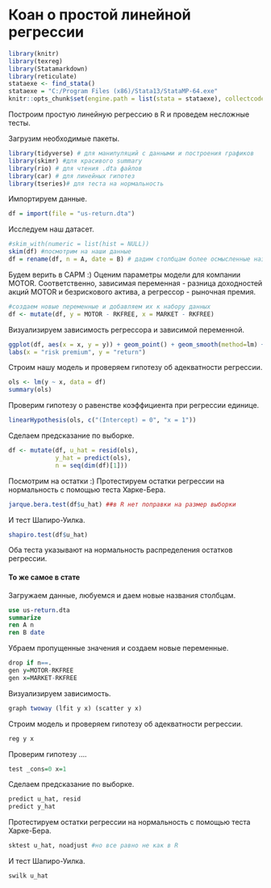 # Коан о простой линейной регрессии {#simplereg}


```r
library(knitr)
library(texreg)
library(Statamarkdown)
library(reticulate)
stataexe <- find_stata()
stataexe = "C:/Program Files (x86)/Stata13/StataMP-64.exe"
knitr::opts_chunk$set(engine.path = list(stata = stataexe), collectcode = TRUE)
```

Построим простую линейную регрессию в R и проведем несложные тесты. 

Загрузим необходимые пакеты.
```r
library(tidyverse) # для манипуляций с данными и построения графиков
library(skimr) #для красивого summary
library(rio) # для чтения .dta файлов
library(car) # для линейных гипотез
library(tseries)# для теста на нормальность
```

Импортируем данные.
```r
df = import(file = "us-return.dta")
```

Исследуем наш датасет.

```r
#skim_with(numeric = list(hist = NULL))
skim(df) #посмотрим на наши данные 
df = rename(df, n = A, date = B) # дадим столбцам более осмысленные названия :)
```

Будем верить в CAPM :) Оценим параметры модели для компании MOTOR. Соответственно, зависимая переменная - разница доходностей акций MOTOR и безрискового актива, а регрессор - рыночная премия.
```r
#создаем новые переменные и добавляем их к набору данных
df <- mutate(df, y = MOTOR - RKFREE, x = MARKET - RKFREE) 
```

Визуализируем зависимость регрессора и зависимой переменной.
```r
ggplot(df, aes(x = x, y = y)) + geom_point() + geom_smooth(method=lm) +
labs(x = "risk premium", y = "return")
```

Строим нашу модель и проверяем гипотезу об адекватности регрессии.
```r
ols <- lm(y ~ x, data = df) 
summary(ols)
```

Проверим гипотезу о равенстве коэффициента при регрессии единице. 
```r
linearHypothesis(ols, c("(Intercept) = 0", "x = 1"))
```

Сделаем предсказание по выборке.
```r
df <- mutate(df, u_hat = resid(ols), 
             y_hat = predict(ols), 
             n = seq(dim(df)[1]))
```

Посмотрим на остатки :) Протестируем остатки регрессии на нормальность с помощью теста Харке-Бера.
```r
jarque.bera.test(df$u_hat) ##в R нет поправки на размер выборки
```

И тест Шапиро-Уилка.
```r
shapiro.test(df$u_hat)
```

Оба теста указывают на нормальность распределения остатков регрессии.


#### То же самое в стате

Загружаем данные, любуемся и даем новые названия столбцам.
```stata
use us-return.dta
summarize
ren A n
ren B date
```

Убраем пропущенные значения и создаем новые переменные.
```r
drop if n==.
gen y=MOTOR-RKFREE
gen x=MARKET-RKFREE
```

Визуализируем зависимость.
```r
graph twoway (lfit y x) (scatter y x)
```

Строим модель и проверяем гипотезу об адекватности регрессии.
```r
reg y x
```

Проверим гипотезу ....
```r
test _cons=0 x=1
```

Сделаем предсказание по выборке.
```r
predict u_hat, resid
predict y_hat
```

Протестируем остатки регрессии на нормальность с помощью теста Харке-Бера.
```r
sktest u_hat, noadjust #но все равно не как в R
```

И тест Шапиро-Уилка.
```r
swilk u_hat
```